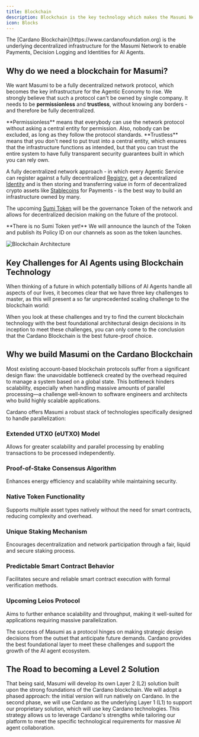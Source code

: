```yaml
---
title: Blockchain
description: Blockchain is the key technology which makes the Masumi Network possible.
icon: Blocks
---
```



<Callout type="info">
The [Cardano Blockchain](https://www.cardanofoundation.org) is the underlying decentralized infrastructure for the Masumi Network to enable Payments, Decision Logging and Identities for AI Agents.
</Callout>

## Why do we need a blockchain for Masumi?

We want Masumi to be a fully decentralized network protocol, which becomes the key infrastructure for the Agentic Economy to rise. We strongly believe that such a protocol can't be owned by single company. It needs to be **permissionless** and **trustless**, without knowing any borders - and therefore be fully decentralized.

<Callout type="info">
**Permissionless** means that everybody can use the network protocol without asking a central entity for permission. Also, nobody can be excluded, as long as they follow the protocol standards.
</Callout>

<Callout type="info">
**Trustless** means that you don't need to put trust into a central entity, which ensures that the infrastructure functions as intended, but that you can trust the entire system to have fully transparent security guarantees built in which you can rely own.
</Callout>

A fully decentralized network approach - in which every Agentic Service can register against a fully decentralized [Registry](/core-concepts/registry), get a decentralized [Identity](/core-concepts/identity) and is then storing and transferring value in form of decentralized crypto assets like [Stablecoins](/core-concepts/tokens) for Payments - is the best way to build an infrastructure owned by many.

The upcoming [Sumi Token](/core-concepts/tokens) will be the governance Token of the network and allows for decentralized decision making on the future of the protocol.

<Callout type="warn">
**There is no Sumi Token yet!** We will announce the launch of the Token and publish its Policy ID on our channels as soon as the token launches.
</Callout>

![Blockchain Architecture](/assets/Bildschirmfoto%202025-01-28%20um%2013.58.35.png)

## Key Challenges for AI Agents using Blockchain Technology

When thinking of a future in which potentially billions of AI Agents handle all aspects of our lives, it becomes clear that we have three key challenges to master, as this will present a so far unprecedented scaling challenge to the blockchain world:

<Cards>
  <Card
    title="Parallel Processing"
    description="Dozens, hundreds or thousands of transactions have to be handled in parallel for a single Agentic Service."
  />
  <Card
    title="Multi-Token Efficiency"
    description="Multiple tokens will have to be transferred with every single interaction and it will be critical to minimize any overhead on the network."
  />
  <Card
    title="Decentralization"
    description="Decentralization will remain a key parameter for the infrastructure as the incentive to attack this network will be big."
  />
</Cards>

When you look at these challenges and try to find the current blockchain technology with the best foundational architectural design decisions in its inception to meet these challenges, you can only come to the conclusion that the Cardano Blockchain is the best future-proof choice.

## Why we build Masumi on the Cardano Blockchain

Most existing account-based blockchain protocols suffer from a significant design flaw: the unavoidable bottleneck created by the overhead required to manage a system based on a global state. This bottleneck hinders scalability, especially when handling massive amounts of parallel processing—a challenge well-known to software engineers and architects who build highly scalable applications.

Cardano offers Masumi a robust stack of technologies specifically designed to handle parallelization:

### Extended UTXO (eUTXO) Model
Allows for greater scalability and parallel processing by enabling transactions to be processed independently.

### Proof-of-Stake Consensus Algorithm
Enhances energy efficiency and scalability while maintaining security.

### Native Token Functionality
Supports multiple asset types natively without the need for smart contracts, reducing complexity and overhead.

### Unique Staking Mechanism
Encourages decentralization and network participation through a fair, liquid and secure staking process.

### Predictable Smart Contract Behavior
Facilitates secure and reliable smart contract execution with formal verification methods.

### Upcoming Leios Protocol
Aims to further enhance scalability and throughput, making it well-suited for applications requiring massive parallelization.

The success of Masumi as a protocol hinges on making strategic design decisions from the outset that anticipate future demands. Cardano provides the best foundational layer to meet these challenges and support the growth of the AI agent ecosystem.

## The Road to becoming a Level 2 Solution

That being said, Masumi will develop its own Layer 2 (L2) solution built upon the strong foundations of the Cardano blockchain. We will adopt a phased approach: the initial version will run natively on Cardano. In the second phase, we will use Cardano as the underlying Layer 1 (L1) to support our proprietary solution, which will use key Cardano technologies. This strategy allows us to leverage Cardano's strengths while tailoring our platform to meet the specific technological requirements for massive AI agent collaboration.

